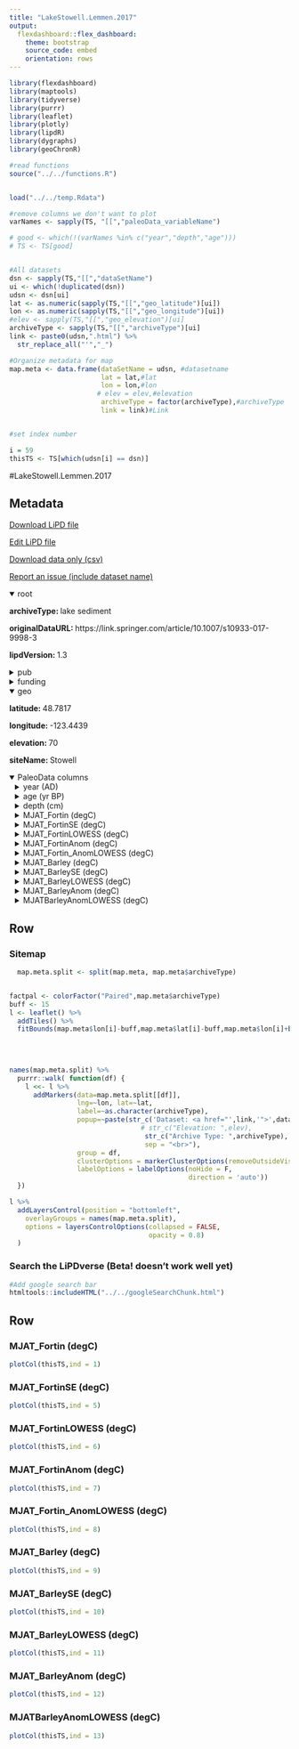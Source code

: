 ```yaml
---
title: "LakeStowell.Lemmen.2017"
output: 
  flexdashboard::flex_dashboard:
    theme: bootstrap
    source_code: embed
    orientation: rows
---
```


```r
library(flexdashboard)
library(maptools)
library(tidyverse)
library(purrr)
library(leaflet)
library(plotly)
library(lipdR)
library(dygraphs)
library(geoChronR)

#read functions
source("../../functions.R")


load("../../temp.Rdata")

#remove columns we don't want to plot
varNames <- sapply(TS, "[[","paleoData_variableName")

# good <- which(!(varNames %in% c("year","depth","age")))
# TS <- TS[good]


#All datasets
dsn <- sapply(TS,"[[","dataSetName")
ui <- which(!duplicated(dsn))
udsn <- dsn[ui]
lat <- as.numeric(sapply(TS,"[[","geo_latitude")[ui])
lon <- as.numeric(sapply(TS,"[[","geo_longitude")[ui])
#elev <- sapply(TS,"[[","geo_elevation")[ui]
archiveType <- sapply(TS,"[[","archiveType")[ui]
link <- paste0(udsn,".html") %>% 
  str_replace_all("'","_")

#Organize metadata for map
map.meta <- data.frame(dataSetName = udsn, #datasetname
                       lat = lat,#lat
                       lon = lon,#lon
                      # elev = elev,#elevation
                       archiveType = factor(archiveType),#archiveType
                       link = link)#Link


#set index number

i = 59
thisTS <- TS[which(udsn[i] == dsn)]
```
#LakeStowell.Lemmen.2017

Metadata {.sidebar}
-------------------------------------
[Download LiPD file](LakeStowell.Lemmen.2017.lpd)
            

[Edit LiPD file](http://lipd.net/playground?source=http://lipdverse.org/wNAm0_1_0/LakeStowell.Lemmen.2017.lpd)
            

[Download data only (csv)](LakeStowell.Lemmen.2017.csv)
            

[Report an issue (include dataset name)](https://github.com/nickmckay/LiPDverse/issues)

<details open style="margin-left: 0px">
<summary>root</summary>
<p style="margin-left: 0px"><strong>archiveType: </strong>lake sediment
<p style="margin-left: 0px"><strong>originalDataURL: </strong>https://link.springer.com/article/10.1007/s10933-017-9998-3
<p style="margin-left: 0px"><strong>lipdVersion: </strong>1.3
</details>
<details>
<summary>pub</summary>
<details style="margin-left: 10px">
<summary>pub1</summary>
<p style="margin-left: 10px"><strong>journal: </strong>Journal of Paleolimnology
<p style="margin-left: 10px"><strong>volume: </strong>59
<p style="margin-left: 10px"><strong>pages: </strong>427-442
<p style="margin-left: 10px"><strong>pubYear: </strong>NA
<p style="margin-left: 10px"><strong>title: </strong>Fossil chironomid assemblages and inferred summer temperatures for the past 14,000 years from a low-elevation lake in Pacific Canada
</details>
</details>
<details>
<summary>funding</summary>
<details style="margin-left: 10px">
<summary>funding1</summary>
<p style="margin-left: 10px"><strong>agency: </strong>Funding Agency
<p style="margin-left: 10px"><strong>grant: </strong>Grant name or number
</details>
</details>
<details open style="margin-left: 0px">
<summary>geo</summary>
<p style="margin-left: 0px"><strong>latitude: </strong>48.7817
<p style="margin-left: 0px"><strong>longitude: </strong>-123.4439
<p style="margin-left: 0px"><strong>elevation: </strong>70
<p style="margin-left: 0px"><strong>siteName: </strong>Stowell
</details>
<details open>
<summary>PaleoData columns</summary>
<details style="margin-left: 10px">
<summary>year (AD)</summary>
<p style="margin-left: 10px"><strong>TSid: </strong>WEB825092b1
<p style="margin-left: 10px"><strong>variableName: </strong>year
<p style="margin-left: 10px"><strong>units: </strong>AD
<p style="margin-left: 10px"><strong>description: </strong>Year AD
</details>
<details style="margin-left: 10px">
<summary>age (yr BP)</summary>
<p style="margin-left: 10px"><strong>TSid: </strong>WEB62f65b8c
<p style="margin-left: 10px"><strong>variableName: </strong>age
<p style="margin-left: 10px"><strong>units: </strong>yr BP
<p style="margin-left: 10px"><strong>description: </strong>Years before present (1950) yr BP
</details>
<details style="margin-left: 10px">
<summary>depth (cm)</summary>
<p style="margin-left: 10px"><strong>TSid: </strong>WEBac0bf46f
<p style="margin-left: 10px"><strong>variableName: </strong>depth
<p style="margin-left: 10px"><strong>units: </strong>cm
<p style="margin-left: 10px"><strong>description: </strong>depth
</details>
<details style="margin-left: 10px">
<summary>MJAT_Fortin (degC)</summary>
<p style="margin-left: 10px"><strong>TSid: </strong>LPD0037cd1d
<p style="margin-left: 10px"><strong>variableName: </strong>MJAT_Fortin
<p style="margin-left: 10px"><strong>units: </strong>degC
<p style="margin-left: 10px"><strong>description: </strong>Mean July air temperature estimates (ÃƒÆ’Ã†â€™ÃƒÂ¢Ã¢â€šÂ¬Ã…Â¡ÃƒÆ’Ã¢â‚¬Å¡Ãƒâ€šÃ‚Â°C) based on Fortin et al. (2015) transfer function (plotted in Fig 6 of main paper)
<p style="margin-left: 10px"><strong>useInGlobalTemperatureAnalysis: </strong>FALSE
<details>
<summary>interpretation</summary>
<details style="margin-left: 20px">
<summary>1</summary>
<p style="margin-left: 20px"><strong>direction: </strong>positive
<p style="margin-left: 20px"><strong>interpDirection: </strong>positive
<p style="margin-left: 20px"><strong>scope: </strong>climate
<p style="margin-left: 20px"><strong>seasonality: </strong>JUL
<p style="margin-left: 20px"><strong>variable: </strong>T
<p style="margin-left: 20px"><strong>variableDetail: </strong>air@surface
</details>
</details>
</details>
<details style="margin-left: 10px">
<summary>MJAT_FortinSE (degC)</summary>
<p style="margin-left: 10px"><strong>TSid: </strong>LPDe70e2c5a
<p style="margin-left: 10px"><strong>variableName: </strong>MJAT_FortinSE
<p style="margin-left: 10px"><strong>units: </strong>degC
<p style="margin-left: 10px"><strong>description: </strong>Standard errors for mean July air temperature estimates (ÃƒÆ’Ã†â€™ÃƒÂ¢Ã¢â€šÂ¬Ã…Â¡ÃƒÆ’Ã¢â‚¬Å¡Ãƒâ€šÃ‚Â°C) based on Fortin et al. (2015) transfer function (plotted in Fig 6 of main paper)
<p style="margin-left: 10px"><strong>useInGlobalTemperatureAnalysis: </strong>FALSE
<details>
<summary>interpretation</summary>
<details style="margin-left: 20px">
<summary>1</summary>
<p style="margin-left: 20px"><strong>direction: </strong>positive
<p style="margin-left: 20px"><strong>interpDirection: </strong>positive
<p style="margin-left: 20px"><strong>scope: </strong>climate
<p style="margin-left: 20px"><strong>seasonality: </strong>JUL
<p style="margin-left: 20px"><strong>variable: </strong>T
<p style="margin-left: 20px"><strong>variableDetail: </strong>air@surface
</details>
</details>
</details>
<details style="margin-left: 10px">
<summary>MJAT_FortinLOWESS (degC)</summary>
<p style="margin-left: 10px"><strong>TSid: </strong>LPDd2ddbae6
<p style="margin-left: 10px"><strong>variableName: </strong>MJAT_FortinLOWESS
<p style="margin-left: 10px"><strong>units: </strong>degC
<p style="margin-left: 10px"><strong>description: </strong>LOWESS values (span=0.8) for mean July air temperatures (ÃƒÆ’Ã†â€™ÃƒÂ¢Ã¢â€šÂ¬Ã…Â¡ÃƒÆ’Ã¢â‚¬Å¡Ãƒâ€šÃ‚Â°C) based on Fortin et al. (2015) transfer function (plotted in Fig 6 of main paper)
<p style="margin-left: 10px"><strong>useInGlobalTemperatureAnalysis: </strong>FALSE
<details>
<summary>interpretation</summary>
<details style="margin-left: 20px">
<summary>1</summary>
<p style="margin-left: 20px"><strong>direction: </strong>positive
<p style="margin-left: 20px"><strong>interpDirection: </strong>positive
<p style="margin-left: 20px"><strong>scope: </strong>climate
<p style="margin-left: 20px"><strong>seasonality: </strong>JUL
<p style="margin-left: 20px"><strong>variable: </strong>T
<p style="margin-left: 20px"><strong>variableDetail: </strong>air@surface
</details>
</details>
</details>
<details style="margin-left: 10px">
<summary>MJAT_FortinAnom (degC)</summary>
<p style="margin-left: 10px"><strong>TSid: </strong>LPD73cdb211
<p style="margin-left: 10px"><strong>variableName: </strong>MJAT_FortinAnom
<p style="margin-left: 10px"><strong>units: </strong>degC
<p style="margin-left: 10px"><strong>description: </strong>Mean July air temperature anomalies (ÃƒÆ’Ã†â€™ÃƒÂ¢Ã¢â€šÂ¬Ã…Â¡ÃƒÆ’Ã¢â‚¬Å¡Ãƒâ€šÃ‚Â°C from modern inferred temperatures) based on Fortin et al. (2015) transfer function (plotted in Fig 8B of main paper)
<p style="margin-left: 10px"><strong>useInGlobalTemperatureAnalysis: </strong>TRUE
<details>
<summary>interpretation</summary>
<details style="margin-left: 20px">
<summary>1</summary>
<p style="margin-left: 20px"><strong>direction: </strong>positive
<p style="margin-left: 20px"><strong>interpDirection: </strong>positive
<p style="margin-left: 20px"><strong>scope: </strong>climate
<p style="margin-left: 20px"><strong>seasonality: </strong>JUL
<p style="margin-left: 20px"><strong>variable: </strong>T
<p style="margin-left: 20px"><strong>variableDetail: </strong>air@surface
</details>
</details>
</details>
<details style="margin-left: 10px">
<summary>MJAT_Fortin_AnomLOWESS (degC)</summary>
<p style="margin-left: 10px"><strong>TSid: </strong>LPD3759b5c4
<p style="margin-left: 10px"><strong>variableName: </strong>MJAT_Fortin_AnomLOWESS
<p style="margin-left: 10px"><strong>units: </strong>degC
<p style="margin-left: 10px"><strong>description: </strong>LOWESS values (span=0.8) for mean July air temperature anomalies (ÃƒÆ’Ã†â€™ÃƒÂ¢Ã¢â€šÂ¬Ã…Â¡ÃƒÆ’Ã¢â‚¬Å¡Ãƒâ€šÃ‚Â°C from modern inferred temperatures) based on Fortin et al. (2015) transfer function (plotted in Fig 8B of main paper)
<p style="margin-left: 10px"><strong>useInGlobalTemperatureAnalysis: </strong>FALSE
<details>
<summary>interpretation</summary>
<details style="margin-left: 20px">
<summary>1</summary>
<p style="margin-left: 20px"><strong>direction: </strong>positive
<p style="margin-left: 20px"><strong>interpDirection: </strong>positive
<p style="margin-left: 20px"><strong>scope: </strong>climate
<p style="margin-left: 20px"><strong>seasonality: </strong>JUL
<p style="margin-left: 20px"><strong>variable: </strong>T
<p style="margin-left: 20px"><strong>variableDetail: </strong>air@surface
</details>
</details>
</details>
<details style="margin-left: 10px">
<summary>MJAT_Barley (degC)</summary>
<p style="margin-left: 10px"><strong>TSid: </strong>LPD9d38b3c7
<p style="margin-left: 10px"><strong>variableName: </strong>MJAT_Barley
<p style="margin-left: 10px"><strong>units: </strong>degC
<p style="margin-left: 10px"><strong>description: </strong>Mean July air temperature estimates (ÃƒÆ’Ã†â€™ÃƒÂ¢Ã¢â€šÂ¬Ã…Â¡ÃƒÆ’Ã¢â‚¬Å¡Ãƒâ€šÃ‚Â°C) based on Barley et al. (2006) transfer function (plotted in Fig 6 of main paper)
<p style="margin-left: 10px"><strong>useInGlobalTemperatureAnalysis: </strong>FALSE
<details>
<summary>interpretation</summary>
<details style="margin-left: 20px">
<summary>1</summary>
<p style="margin-left: 20px"><strong>direction: </strong>positive
<p style="margin-left: 20px"><strong>interpDirection: </strong>positive
<p style="margin-left: 20px"><strong>scope: </strong>climate
<p style="margin-left: 20px"><strong>seasonality: </strong>JUL
<p style="margin-left: 20px"><strong>variable: </strong>T
<p style="margin-left: 20px"><strong>variableDetail: </strong>air@surface
</details>
</details>
</details>
<details style="margin-left: 10px">
<summary>MJAT_BarleySE (degC)</summary>
<p style="margin-left: 10px"><strong>TSid: </strong>LPDfebe5b7b
<p style="margin-left: 10px"><strong>variableName: </strong>MJAT_BarleySE
<p style="margin-left: 10px"><strong>units: </strong>degC
<p style="margin-left: 10px"><strong>description: </strong>Standard errors for mean July air temperature estimates (ÃƒÆ’Ã†â€™ÃƒÂ¢Ã¢â€šÂ¬Ã…Â¡ÃƒÆ’Ã¢â‚¬Å¡Ãƒâ€šÃ‚Â°C) based on Barley et al. (2006) transfer function (plotted in Fig 6 of main paper)
<p style="margin-left: 10px"><strong>useInGlobalTemperatureAnalysis: </strong>FALSE
<details>
<summary>interpretation</summary>
<details style="margin-left: 20px">
<summary>1</summary>
<p style="margin-left: 20px"><strong>direction: </strong>positive
<p style="margin-left: 20px"><strong>interpDirection: </strong>positive
<p style="margin-left: 20px"><strong>scope: </strong>climate
<p style="margin-left: 20px"><strong>seasonality: </strong>JUL
<p style="margin-left: 20px"><strong>variable: </strong>T
<p style="margin-left: 20px"><strong>variableDetail: </strong>air@surface
</details>
</details>
</details>
<details style="margin-left: 10px">
<summary>MJAT_BarleyLOWESS (degC)</summary>
<p style="margin-left: 10px"><strong>TSid: </strong>LPD76188887
<p style="margin-left: 10px"><strong>variableName: </strong>MJAT_BarleyLOWESS
<p style="margin-left: 10px"><strong>units: </strong>degC
<p style="margin-left: 10px"><strong>description: </strong>LOWESS values (span=0.8) for mean July air temperatures (ÃƒÆ’Ã†â€™ÃƒÂ¢Ã¢â€šÂ¬Ã…Â¡ÃƒÆ’Ã¢â‚¬Å¡Ãƒâ€šÃ‚Â°C) based on Barley et al. (2006) transfer function (plotted in Fig 6 of main paper)
<p style="margin-left: 10px"><strong>useInGlobalTemperatureAnalysis: </strong>FALSE
<details>
<summary>interpretation</summary>
<details style="margin-left: 20px">
<summary>1</summary>
<p style="margin-left: 20px"><strong>direction: </strong>positive
<p style="margin-left: 20px"><strong>interpDirection: </strong>positive
<p style="margin-left: 20px"><strong>scope: </strong>climate
<p style="margin-left: 20px"><strong>seasonality: </strong>JUL
<p style="margin-left: 20px"><strong>variable: </strong>T
<p style="margin-left: 20px"><strong>variableDetail: </strong>air@surface
</details>
</details>
</details>
<details style="margin-left: 10px">
<summary>MJAT_BarleyAnom (degC)</summary>
<p style="margin-left: 10px"><strong>TSid: </strong>LPDaba81c66
<p style="margin-left: 10px"><strong>variableName: </strong>MJAT_BarleyAnom
<p style="margin-left: 10px"><strong>units: </strong>degC
<p style="margin-left: 10px"><strong>description: </strong>Mean July air temperature anomalies (ÃƒÆ’Ã†â€™ÃƒÂ¢Ã¢â€šÂ¬Ã…Â¡ÃƒÆ’Ã¢â‚¬Å¡Ãƒâ€šÃ‚Â°C from modern inferred temperatures) based on Barley et al. (2006) transfer function
<p style="margin-left: 10px"><strong>useInGlobalTemperatureAnalysis: </strong>FALSE
<details>
<summary>interpretation</summary>
<details style="margin-left: 20px">
<summary>1</summary>
<p style="margin-left: 20px"><strong>direction: </strong>positive
<p style="margin-left: 20px"><strong>interpDirection: </strong>positive
<p style="margin-left: 20px"><strong>scope: </strong>climate
<p style="margin-left: 20px"><strong>seasonality: </strong>JUL
<p style="margin-left: 20px"><strong>variable: </strong>T
<p style="margin-left: 20px"><strong>variableDetail: </strong>air@surface
</details>
</details>
</details>
<details style="margin-left: 10px">
<summary>MJATBarleyAnomLOWESS (degC)</summary>
<p style="margin-left: 10px"><strong>TSid: </strong>LPD56848022
<p style="margin-left: 10px"><strong>variableName: </strong>MJATBarleyAnomLOWESS
<p style="margin-left: 10px"><strong>units: </strong>degC
<p style="margin-left: 10px"><strong>description: </strong>LOWESS values (span=0.8) for mean July air temperature anomalies (ÃƒÆ’Ã†â€™ÃƒÂ¢Ã¢â€šÂ¬Ã…Â¡ÃƒÆ’Ã¢â‚¬Å¡Ãƒâ€šÃ‚Â°C from modern inferred temperatures) based on Barley et al. (2006) transfer function
<p style="margin-left: 10px"><strong>useInGlobalTemperatureAnalysis: </strong>FALSE
<details>
<summary>interpretation</summary>
<details style="margin-left: 20px">
<summary>1</summary>
<p style="margin-left: 20px"><strong>direction: </strong>positive
<p style="margin-left: 20px"><strong>interpDirection: </strong>positive
<p style="margin-left: 20px"><strong>scope: </strong>climate
<p style="margin-left: 20px"><strong>seasonality: </strong>JUL
<p style="margin-left: 20px"><strong>variable: </strong>T
<p style="margin-left: 20px"><strong>variableDetail: </strong>air@surface
</details>
</details>
</details>

Row {.tabset .tabset-fade}
-----------------------------------------------------------------------

### Sitemap

```r
  map.meta.split <- split(map.meta, map.meta$archiveType)


factpal <- colorFactor("Paired",map.meta$archiveType)
buff <- 15
l <- leaflet() %>% 
  addTiles() %>% 
  fitBounds(map.meta$lon[i]-buff,map.meta$lat[i]-buff,map.meta$lon[i]+buff,map.meta$lat[i]+buff)
  

  
  
names(map.meta.split) %>%
  purrr::walk( function(df) {
    l <<- l %>%
      addMarkers(data=map.meta.split[[df]],
                 lng=~lon, lat=~lat,
                 label=~as.character(archiveType),
                 popup=~paste(str_c('Dataset: <a href="',link,'">',dataSetName,'</a>'),
                                 # str_c("Elevation: ",elev),
                                  str_c("Archive Type: ",archiveType),
                                  sep = "<br>"),
                 group = df,
                 clusterOptions = markerClusterOptions(removeOutsideVisibleBounds = F),
                 labelOptions = labelOptions(noHide = F,
                                             direction = 'auto'))
  })

l %>%
  addLayersControl(position = "bottomleft",
    overlayGroups = names(map.meta.split),
    options = layersControlOptions(collapsed = FALSE,
                                   opacity = 0.8)
  )
```

### Search the LiPDverse (Beta! doesn't work well yet)
```r
#Add google search bar
htmltools::includeHTML("../../googleSearchChunk.html")
```


Row {.tabset .tabset-fade}
-----------------------------------------------------------------------

### MJAT_Fortin (degC)
```r
plotCol(thisTS,ind = 1)
```

### MJAT_FortinSE (degC)
```r
plotCol(thisTS,ind = 5)
```

### MJAT_FortinLOWESS (degC)
```r
plotCol(thisTS,ind = 6)
```

### MJAT_FortinAnom (degC)
```r
plotCol(thisTS,ind = 7)
```

### MJAT_Fortin_AnomLOWESS (degC)
```r
plotCol(thisTS,ind = 8)
```

### MJAT_Barley (degC)
```r
plotCol(thisTS,ind = 9)
```

### MJAT_BarleySE (degC)
```r
plotCol(thisTS,ind = 10)
```

### MJAT_BarleyLOWESS (degC)
```r
plotCol(thisTS,ind = 11)
```

### MJAT_BarleyAnom (degC)
```r
plotCol(thisTS,ind = 12)
```

### MJATBarleyAnomLOWESS (degC)
```r
plotCol(thisTS,ind = 13)
```
